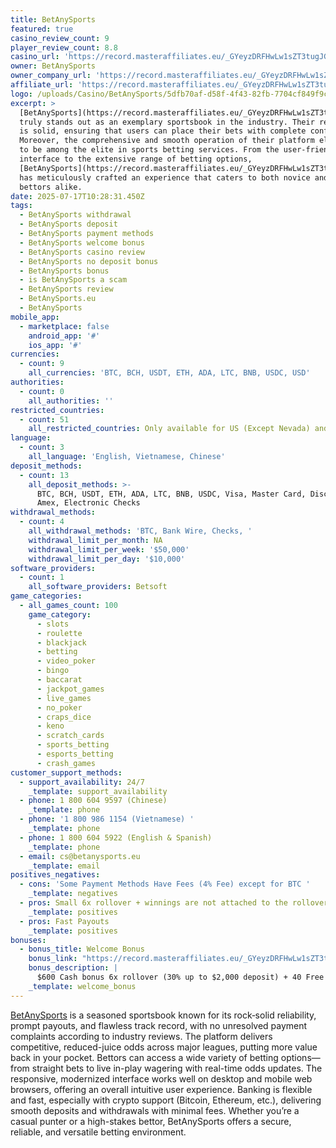 ```yaml
---
title: BetAnySports
featured: true
casino_review_count: 9
player_review_count: 8.8
casino_url: 'https://record.masteraffiliates.eu/_GYeyzDRFHwLw1sZT3tugJGNd7ZgqdRLk/1/'
owner: BetAnySports
owner_company_url: 'https://record.masteraffiliates.eu/_GYeyzDRFHwLw1sZT3tugJGNd7ZgqdRLk/1/'
affiliate_url: 'https://record.masteraffiliates.eu/_GYeyzDRFHwLw1sZT3tugJGNd7ZgqdRLk/1/'
logo: /uploads/Casino/BetAnySports/5dfb70af-d58f-4f43-82fb-7704cf849f9c.png
excerpt: >
  [BetAnySports](https://record.masteraffiliates.eu/_GYeyzDRFHwLw1sZT3tugJGNd7ZgqdRLk/1/%09%09)
  truly stands out as an exemplary sportsbook in the industry. Their reliability
  is solid, ensuring that users can place their bets with complete confidence.
  Moreover, the comprehensive and smooth operation of their platform elevates it
  to be among the elite in sports betting services. From the user‑friendly
  interface to the extensive range of betting options,
  [BetAnySports](https://record.masteraffiliates.eu/_GYeyzDRFHwLw1sZT3tugJGNd7ZgqdRLk/1/%09%09)
  has meticulously crafted an experience that caters to both novice and seasoned
  bettors alike.
date: 2025-07-17T10:28:31.450Z
tags:
  - BetAnySports withdrawal
  - BetAnySports deposit
  - BetAnySports payment methods
  - BetAnySports welcome bonus
  - BetAnySports casino review
  - BetAnySports no deposit bonus
  - BetAnySports bonus
  - is BetAnySports a scam
  - BetAnySports review
  - BetAnySports.eu
  - BetAnySports
mobile_app:
  - marketplace: false
    android_app: '#'
    ios_app: '#'
currencies:
  - count: 9
    all_currencies: 'BTC, BCH, USDT, ETH, ADA, LTC, BNB, USDC, USD'
authorities:
  - count: 0
    all_authorities: ''
restricted_countries:
  - count: 51
    all_restricted_countries: Only available for US (Except Nevada) and Canada (Except Ontario)
language:
  - count: 3
    all_language: 'English, Vietnamese, Chinese'
deposit_methods:
  - count: 13
    all_deposit_methods: >-
      BTC, BCH, USDT, ETH, ADA, LTC, BNB, USDC, Visa, Master Card, Discovery,
      Amex, Electronic Checks
withdrawal_methods:
  - count: 4
    all_withdrawal_methods: 'BTC, Bank Wire, Checks, '
    withdrawal_limit_per_month: NA
    withdrawal_limit_per_week: '$50,000'
    withdrawal_limit_per_day: '$10,000'
software_providers:
  - count: 1
    all_software_providers: Betsoft
game_categories:
  - all_games_count: 100
    game_category:
      - slots
      - roulette
      - blackjack
      - betting
      - video_poker
      - bingo
      - baccarat
      - jackpot_games
      - live_games
      - no_poker
      - craps_dice
      - keno
      - scratch_cards
      - sports_betting
      - esports_betting
      - crash_games
customer_support_methods:
  - support_availability: 24/7
    _template: support_availability
  - phone: 1 800 604 9597 (Chinese)
    _template: phone
  - phone: '1 800 986 1154 (Vietnamese) '
    _template: phone
  - phone: 1 800 604 5922 (English & Spanish)
    _template: phone
  - email: cs@betanysports.eu
    _template: email
positives_negatives:
  - cons: 'Some Payment Methods Have Fees (4% Fee) except for BTC '
    _template: negatives
  - pros: Small 6x rollover + winnings are not attached to the rollover
    _template: positives
  - pros: Fast Payouts
    _template: positives
bonuses:
  - bonus_title: Welcome Bonus
    bonus_link: "https://record.masteraffiliates.eu/_GYeyzDRFHwLw1sZT3tugJGNd7ZgqdRLk/1/\t\t"
    bonus_description: |
      $600 Cash bonus 6x rollover (30% up to $2,000 deposit) + 40 Free Spins.
    _template: welcome_bonus
---
```


[BetAnySports](https://record.masteraffiliates.eu/_GYeyzDRFHwLw1sZT3tugJGNd7ZgqdRLk/1/%09%09) is a seasoned sportsbook known for its rock‑solid reliability, prompt payouts, and flawless track record, with no unresolved payment complaints according to industry reviews. The platform delivers competitive, reduced-juice odds across major leagues, putting more value back in your pocket.  Bettors can access a wide variety of betting options—from straight bets to live in-play wagering with real-time odds updates. The responsive, modernized interface works well on desktop and mobile web browsers, offering an overall intuitive user experience. Banking is flexible and fast, especially with crypto support (Bitcoin, Ethereum, etc.), delivering smooth deposits and withdrawals with minimal fees. Whether you’re a casual punter or a high-stakes bettor, BetAnySports offers a secure, reliable, and versatile betting environment.
